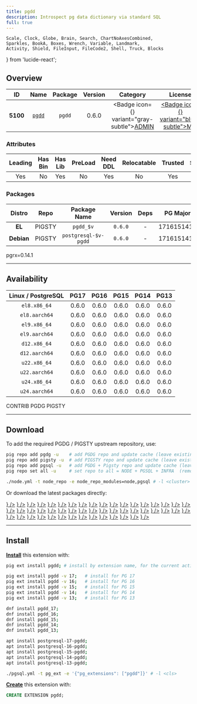 ```yaml
---
title: pgdd
description: Introspect pg data dictionary via standard SQL
full: true
---
```


    Scale, Clock, Globe, Brain, Search, ChartNoAxesCombined,
    Sparkles, BookA, Boxes, Wrench, Variable, Landmark,
    Activity, Shield, FileInput, FileCode2, Shell, Truck, Blocks
} from 'lucide-react';

## Overview

| <TooltipIconButton tooltip="Extension unique identifier" side="top">ID</TooltipIconButton> | <TooltipIconButton tooltip="Extension name" side="top">Name</TooltipIconButton> | <TooltipIconButton tooltip="Package name for installation" side="top">Package</TooltipIconButton> | <TooltipIconButton tooltip="Latest available extension version" side="top">Version</TooltipIconButton> | <TooltipIconButton tooltip="Extension category" side="top">Category</TooltipIconButton> | <TooltipIconButton tooltip="Open source license" side="top">License</TooltipIconButton> | <TooltipIconButton tooltip="Programming language" side="top">Lang</TooltipIconButton> |
|:--------:|:--------:|:----------:|:--------------:|:---------------------------------------:|:------------------------------------------------------:|:----:|
| **5100** | [`pgdd`](https://github.com/rustprooflabs/pgdd) | `pgdd` | 0.6.0 | <Badge icon={<Landmark />} variant="gray-subtle"><a href="/ext/admin" className="no-underline">ADMIN</a></Badge> | <a href="/ext/list/license#mit" className="no-underline"><Badge icon={<Scale />} variant="blue-subtle">MIT</Badge></a> | <a href="/ext/list/lang#rust"><Badge icon={<FileCode2 />} variant="amber-subtle">Rust</Badge></a> |

### Attributes

| <TooltipIconButton tooltip="The Primary Leading extension in the Package" side="top">Leading</TooltipIconButton> | <TooltipIconButton tooltip="Contains binary utils" side="top">Has Bin</TooltipIconButton> | <TooltipIconButton tooltip="Contains .so shared library files" side="top">Has Lib</TooltipIconButton> | <TooltipIconButton tooltip="Requires preloading via shared_preload_libraries" side="top">PreLoad</TooltipIconButton> | <TooltipIconButton tooltip="Requires CREATE EXTENSION DDL command" side="top">Need DDL</TooltipIconButton> | <TooltipIconButton tooltip="Can be installed in any schema" side="top">Relocatable</TooltipIconButton> | <TooltipIconButton tooltip="Can be created by non-superuser" side="top">Trusted</TooltipIconButton> | <TooltipIconButton tooltip="Schemas used by this extension" side="top">Schemas</TooltipIconButton> |
|:-------:|:-------:|:-------:|:-------:|:--------:|:-----------:|:-------:|:-------:|
| Yes | No | Yes | No | Yes | No | Yes | `dd` |

### Packages

| <TooltipIconButton tooltip="Linux distribution family, EL or Debian" side="top">Distro</TooltipIconButton> | <TooltipIconButton tooltip="Package repository" side="top">Repo</TooltipIconButton> | <TooltipIconButton tooltip="The RPM/DEB Package Name Pattern (replace $v with real pg major)" side="top">Package Name</TooltipIconButton> | <TooltipIconButton tooltip="Latest package version" side="top">Version</TooltipIconButton> | <TooltipIconButton tooltip="RPM/DEB Package dependencies" side="top">Deps</TooltipIconButton> | <TooltipIconButton tooltip="Available in these PostgreSQL Major Versions" side="top">PG Major</TooltipIconButton> |
|:----------:|:--------:|:------------------------:|:-----------:|:------------:|:------------------:|
|   **EL**   | <Badge variant="amber-subtle"><span className="font-bold">PIGSTY</span></Badge> | `pgdd_$v` | `0.6.0` | - | <Badge variant="green-subtle">17</Badge><Badge variant="green-subtle">16</Badge><Badge variant="green-subtle">15</Badge><Badge variant="green-subtle">14</Badge><Badge variant="green-subtle">13</Badge> |
| **Debian** | <Badge variant="amber-subtle"><span className="font-bold">PIGSTY</span></Badge> | `postgresql-$v-pgdd` | `0.6.0` | - | <Badge variant="green-subtle">17</Badge><Badge variant="green-subtle">16</Badge><Badge variant="green-subtle">15</Badge><Badge variant="green-subtle">14</Badge><Badge variant="green-subtle">13</Badge> |


<Callout title="Comments" type="info">
    pgrx=0.14.1
</Callout>


------

## Availability

| <TooltipIconButton tooltip="Linux Distro Arch / PostgreSQL Major Version" side="top">Linux / PostgreSQL </TooltipIconButton> | **PG17** | **PG16** | **PG15** | **PG14** | **PG13** |
|:-----:|:-----:|:-----:|:-----:|:-----:|:-----:|
| `el8.x86_64` | <Badge variant="amber-subtle">0.6.0</Badge> | <Badge variant="amber-subtle">0.6.0</Badge> | <Badge variant="amber-subtle">0.6.0</Badge> | <Badge variant="amber-subtle">0.6.0</Badge> | <Badge variant="amber-subtle">0.6.0</Badge> |
| `el8.aarch64` | <Badge variant="amber-subtle">0.6.0</Badge> | <Badge variant="amber-subtle">0.6.0</Badge> | <Badge variant="amber-subtle">0.6.0</Badge> | <Badge variant="amber-subtle">0.6.0</Badge> | <Badge variant="amber-subtle">0.6.0</Badge> |
| `el9.x86_64` | <Badge variant="amber-subtle">0.6.0</Badge> | <Badge variant="amber-subtle">0.6.0</Badge> | <Badge variant="amber-subtle">0.6.0</Badge> | <Badge variant="amber-subtle">0.6.0</Badge> | <Badge variant="amber-subtle">0.6.0</Badge> |
| `el9.aarch64` | <Badge variant="amber-subtle">0.6.0</Badge> | <Badge variant="amber-subtle">0.6.0</Badge> | <Badge variant="amber-subtle">0.6.0</Badge> | <Badge variant="amber-subtle">0.6.0</Badge> | <Badge variant="amber-subtle">0.6.0</Badge> |
| `d12.x86_64` | <Badge variant="amber-subtle">0.6.0</Badge> | <Badge variant="amber-subtle">0.6.0</Badge> | <Badge variant="amber-subtle">0.6.0</Badge> | <Badge variant="amber-subtle">0.6.0</Badge> | <Badge variant="amber-subtle">0.6.0</Badge> |
| `d12.aarch64` | <Badge variant="amber-subtle">0.6.0</Badge> | <Badge variant="amber-subtle">0.6.0</Badge> | <Badge variant="amber-subtle">0.6.0</Badge> | <Badge variant="amber-subtle">0.6.0</Badge> | <Badge variant="amber-subtle">0.6.0</Badge> |
| `u22.x86_64` | <Badge variant="amber-subtle">0.6.0</Badge> | <Badge variant="amber-subtle">0.6.0</Badge> | <Badge variant="amber-subtle">0.6.0</Badge> | <Badge variant="amber-subtle">0.6.0</Badge> | <Badge variant="amber-subtle">0.6.0</Badge> |
| `u22.aarch64` | <Badge variant="amber-subtle">0.6.0</Badge> | <Badge variant="amber-subtle">0.6.0</Badge> | <Badge variant="amber-subtle">0.6.0</Badge> | <Badge variant="amber-subtle">0.6.0</Badge> | <Badge variant="amber-subtle">0.6.0</Badge> |
| `u24.x86_64` | <Badge variant="amber-subtle">0.6.0</Badge> | <Badge variant="amber-subtle">0.6.0</Badge> | <Badge variant="amber-subtle">0.6.0</Badge> | <Badge variant="amber-subtle">0.6.0</Badge> | <Badge variant="amber-subtle">0.6.0</Badge> |
| `u24.aarch64` | <Badge variant="amber-subtle">0.6.0</Badge> | <Badge variant="amber-subtle">0.6.0</Badge> | <Badge variant="amber-subtle">0.6.0</Badge> | <Badge variant="amber-subtle">0.6.0</Badge> | <Badge variant="amber-subtle">0.6.0</Badge> |

<Badge variant="green-subtle"><span className="font-black">CONTRIB</span></Badge> <Badge variant="blue-subtle"><span className="font-black">PGDG</span></Badge> <Badge variant="amber-subtle"><span className="font-black">PIGSTY</span></Badge>

------

## Download

To add the required PGDG / PIGSTY upstream repository, use:

```bash tab="pig"
pig repo add pgdg -u    # add PGDG repo and update cache (leave existing repos)
pig repo add pigsty -u  # add PIGSTY repo and update cache (leave existing repos)
pig repo add pgsql -u   # add PGDG + Pigsty repo and update cache (leave existing repos)
pig repo set all -u     # set repo to all = NODE + PGSQL + INFRA  (remove existing repos)
```
```bash tab="pigsty"
./node.yml -t node_repo -e node_repo_modules=node,pgsql # -l <cluster>
```

Or download the latest packages directly:

<Files>
    <Folder name="el8.x86_64">
        <a href="https://repo.pigsty.io/yum/pgsql/el8.x86_64/pgdd_17-0.6.0-1PIGSTY.el8.x86_64.rpm"><File name="pgdd_17-0.6.0-1PIGSTY.el8.x86_64.rpm" icon={<Package className="text-emerald-500" />} /></a>
        <a href="https://repo.pigsty.io/yum/pgsql/el8.x86_64/pgdd_16-0.6.0-1PIGSTY.el8.x86_64.rpm"><File name="pgdd_16-0.6.0-1PIGSTY.el8.x86_64.rpm" icon={<Package className="text-emerald-500" />} /></a>
        <a href="https://repo.pigsty.io/yum/pgsql/el8.x86_64/pgdd_15-0.6.0-1PIGSTY.el8.x86_64.rpm"><File name="pgdd_15-0.6.0-1PIGSTY.el8.x86_64.rpm" icon={<Package className="text-emerald-500" />} /></a>
        <a href="https://repo.pigsty.io/yum/pgsql/el8.x86_64/pgdd_14-0.6.0-1PIGSTY.el8.x86_64.rpm"><File name="pgdd_14-0.6.0-1PIGSTY.el8.x86_64.rpm" icon={<Package className="text-emerald-500" />} /></a>
        <a href="https://repo.pigsty.io/yum/pgsql/el8.x86_64/pgdd_13-0.6.0-1PIGSTY.el8.x86_64.rpm"><File name="pgdd_13-0.6.0-1PIGSTY.el8.x86_64.rpm" icon={<Package className="text-emerald-500" />} /></a>
    </Folder>
    <Folder name="el8.aarch64">
        <a href="https://repo.pigsty.io/yum/pgsql/el8.aarch64/pgdd_17-0.6.0-1PIGSTY.el8.aarch64.rpm"><File name="pgdd_17-0.6.0-1PIGSTY.el8.aarch64.rpm" icon={<Package className="text-orange-500" />} /></a>
        <a href="https://repo.pigsty.io/yum/pgsql/el8.aarch64/pgdd_16-0.6.0-1PIGSTY.el8.aarch64.rpm"><File name="pgdd_16-0.6.0-1PIGSTY.el8.aarch64.rpm" icon={<Package className="text-orange-500" />} /></a>
        <a href="https://repo.pigsty.io/yum/pgsql/el8.aarch64/pgdd_15-0.6.0-1PIGSTY.el8.aarch64.rpm"><File name="pgdd_15-0.6.0-1PIGSTY.el8.aarch64.rpm" icon={<Package className="text-orange-500" />} /></a>
        <a href="https://repo.pigsty.io/yum/pgsql/el8.aarch64/pgdd_14-0.6.0-1PIGSTY.el8.aarch64.rpm"><File name="pgdd_14-0.6.0-1PIGSTY.el8.aarch64.rpm" icon={<Package className="text-orange-500" />} /></a>
        <a href="https://repo.pigsty.io/yum/pgsql/el8.aarch64/pgdd_13-0.6.0-1PIGSTY.el8.aarch64.rpm"><File name="pgdd_13-0.6.0-1PIGSTY.el8.aarch64.rpm" icon={<Package className="text-orange-500" />} /></a>
    </Folder>
    <Folder name="el9.x86_64">
        <a href="https://repo.pigsty.io/yum/pgsql/el9.x86_64/pgdd_17-0.6.0-1PIGSTY.el9.x86_64.rpm"><File name="pgdd_17-0.6.0-1PIGSTY.el9.x86_64.rpm" icon={<Package className="text-emerald-500" />} /></a>
        <a href="https://repo.pigsty.io/yum/pgsql/el9.x86_64/pgdd_16-0.6.0-1PIGSTY.el9.x86_64.rpm"><File name="pgdd_16-0.6.0-1PIGSTY.el9.x86_64.rpm" icon={<Package className="text-emerald-500" />} /></a>
        <a href="https://repo.pigsty.io/yum/pgsql/el9.x86_64/pgdd_15-0.6.0-1PIGSTY.el9.x86_64.rpm"><File name="pgdd_15-0.6.0-1PIGSTY.el9.x86_64.rpm" icon={<Package className="text-emerald-500" />} /></a>
        <a href="https://repo.pigsty.io/yum/pgsql/el9.x86_64/pgdd_14-0.6.0-1PIGSTY.el9.x86_64.rpm"><File name="pgdd_14-0.6.0-1PIGSTY.el9.x86_64.rpm" icon={<Package className="text-emerald-500" />} /></a>
        <a href="https://repo.pigsty.io/yum/pgsql/el9.x86_64/pgdd_13-0.6.0-1PIGSTY.el9.x86_64.rpm"><File name="pgdd_13-0.6.0-1PIGSTY.el9.x86_64.rpm" icon={<Package className="text-emerald-500" />} /></a>
    </Folder>
    <Folder name="el9.aarch64">
        <a href="https://repo.pigsty.io/yum/pgsql/el9.aarch64/pgdd_17-0.6.0-1PIGSTY.el9.aarch64.rpm"><File name="pgdd_17-0.6.0-1PIGSTY.el9.aarch64.rpm" icon={<Package className="text-orange-500" />} /></a>
        <a href="https://repo.pigsty.io/yum/pgsql/el9.aarch64/pgdd_16-0.6.0-1PIGSTY.el9.aarch64.rpm"><File name="pgdd_16-0.6.0-1PIGSTY.el9.aarch64.rpm" icon={<Package className="text-orange-500" />} /></a>
        <a href="https://repo.pigsty.io/yum/pgsql/el9.aarch64/pgdd_15-0.6.0-1PIGSTY.el9.aarch64.rpm"><File name="pgdd_15-0.6.0-1PIGSTY.el9.aarch64.rpm" icon={<Package className="text-orange-500" />} /></a>
        <a href="https://repo.pigsty.io/yum/pgsql/el9.aarch64/pgdd_14-0.6.0-1PIGSTY.el9.aarch64.rpm"><File name="pgdd_14-0.6.0-1PIGSTY.el9.aarch64.rpm" icon={<Package className="text-orange-500" />} /></a>
        <a href="https://repo.pigsty.io/yum/pgsql/el9.aarch64/pgdd_13-0.6.0-1PIGSTY.el9.aarch64.rpm"><File name="pgdd_13-0.6.0-1PIGSTY.el9.aarch64.rpm" icon={<Package className="text-orange-500" />} /></a>
    </Folder>
    <Folder name="d12.x86_64">
        <a href="https://repo.pigsty.io/apt/pgsql/bookworm/pool/main/p/pgdd/postgresql-17-pgdd_0.6.0-1PIGSTY~bookworm_amd64.deb"><File name="postgresql-17-pgdd_0.6.0-1PIGSTY~bookworm_amd64.deb" icon={<Box className="text-emerald-500" />} /></a>
        <a href="https://repo.pigsty.io/apt/pgsql/bookworm/pool/main/p/pgdd/postgresql-16-pgdd_0.6.0-1PIGSTY~bookworm_amd64.deb"><File name="postgresql-16-pgdd_0.6.0-1PIGSTY~bookworm_amd64.deb" icon={<Box className="text-emerald-500" />} /></a>
        <a href="https://repo.pigsty.io/apt/pgsql/bookworm/pool/main/p/pgdd/postgresql-15-pgdd_0.6.0-1PIGSTY~bookworm_amd64.deb"><File name="postgresql-15-pgdd_0.6.0-1PIGSTY~bookworm_amd64.deb" icon={<Box className="text-emerald-500" />} /></a>
        <a href="https://repo.pigsty.io/apt/pgsql/bookworm/pool/main/p/pgdd/postgresql-14-pgdd_0.6.0-1PIGSTY~bookworm_amd64.deb"><File name="postgresql-14-pgdd_0.6.0-1PIGSTY~bookworm_amd64.deb" icon={<Box className="text-emerald-500" />} /></a>
        <a href="https://repo.pigsty.io/apt/pgsql/bookworm/pool/main/p/pgdd/postgresql-13-pgdd_0.6.0-1PIGSTY~bookworm_amd64.deb"><File name="postgresql-13-pgdd_0.6.0-1PIGSTY~bookworm_amd64.deb" icon={<Box className="text-emerald-500" />} /></a>
    </Folder>
    <Folder name="d12.aarch64">
        <a href="https://repo.pigsty.io/apt/pgsql/bookworm/pool/main/p/pgdd/postgresql-17-pgdd_0.6.0-1PIGSTY~bookworm_arm64.deb"><File name="postgresql-17-pgdd_0.6.0-1PIGSTY~bookworm_arm64.deb" icon={<Box className="text-orange-500" />} /></a>
        <a href="https://repo.pigsty.io/apt/pgsql/bookworm/pool/main/p/pgdd/postgresql-16-pgdd_0.6.0-1PIGSTY~bookworm_arm64.deb"><File name="postgresql-16-pgdd_0.6.0-1PIGSTY~bookworm_arm64.deb" icon={<Box className="text-orange-500" />} /></a>
        <a href="https://repo.pigsty.io/apt/pgsql/bookworm/pool/main/p/pgdd/postgresql-15-pgdd_0.6.0-1PIGSTY~bookworm_arm64.deb"><File name="postgresql-15-pgdd_0.6.0-1PIGSTY~bookworm_arm64.deb" icon={<Box className="text-orange-500" />} /></a>
        <a href="https://repo.pigsty.io/apt/pgsql/bookworm/pool/main/p/pgdd/postgresql-14-pgdd_0.6.0-1PIGSTY~bookworm_arm64.deb"><File name="postgresql-14-pgdd_0.6.0-1PIGSTY~bookworm_arm64.deb" icon={<Box className="text-orange-500" />} /></a>
        <a href="https://repo.pigsty.io/apt/pgsql/bookworm/pool/main/p/pgdd/postgresql-13-pgdd_0.6.0-1PIGSTY~bookworm_arm64.deb"><File name="postgresql-13-pgdd_0.6.0-1PIGSTY~bookworm_arm64.deb" icon={<Box className="text-orange-500" />} /></a>
    </Folder>
    <Folder name="u22.x86_64">
        <a href="https://repo.pigsty.io/apt/pgsql/jammy/pool/main/p/pgdd/postgresql-17-pgdd_0.6.0-1PIGSTY~jammy_amd64.deb"><File name="postgresql-17-pgdd_0.6.0-1PIGSTY~jammy_amd64.deb" icon={<Box className="text-emerald-500" />} /></a>
        <a href="https://repo.pigsty.io/apt/pgsql/jammy/pool/main/p/pgdd/postgresql-16-pgdd_0.6.0-1PIGSTY~jammy_amd64.deb"><File name="postgresql-16-pgdd_0.6.0-1PIGSTY~jammy_amd64.deb" icon={<Box className="text-emerald-500" />} /></a>
        <a href="https://repo.pigsty.io/apt/pgsql/jammy/pool/main/p/pgdd/postgresql-15-pgdd_0.6.0-1PIGSTY~jammy_amd64.deb"><File name="postgresql-15-pgdd_0.6.0-1PIGSTY~jammy_amd64.deb" icon={<Box className="text-emerald-500" />} /></a>
        <a href="https://repo.pigsty.io/apt/pgsql/jammy/pool/main/p/pgdd/postgresql-14-pgdd_0.6.0-1PIGSTY~jammy_amd64.deb"><File name="postgresql-14-pgdd_0.6.0-1PIGSTY~jammy_amd64.deb" icon={<Box className="text-emerald-500" />} /></a>
        <a href="https://repo.pigsty.io/apt/pgsql/jammy/pool/main/p/pgdd/postgresql-13-pgdd_0.6.0-1PIGSTY~jammy_amd64.deb"><File name="postgresql-13-pgdd_0.6.0-1PIGSTY~jammy_amd64.deb" icon={<Box className="text-emerald-500" />} /></a>
    </Folder>
    <Folder name="u22.aarch64">
        <a href="https://repo.pigsty.io/apt/pgsql/jammy/pool/main/p/pgdd/postgresql-17-pgdd_0.6.0-1PIGSTY~jammy_arm64.deb"><File name="postgresql-17-pgdd_0.6.0-1PIGSTY~jammy_arm64.deb" icon={<Box className="text-orange-500" />} /></a>
        <a href="https://repo.pigsty.io/apt/pgsql/jammy/pool/main/p/pgdd/postgresql-16-pgdd_0.6.0-1PIGSTY~jammy_arm64.deb"><File name="postgresql-16-pgdd_0.6.0-1PIGSTY~jammy_arm64.deb" icon={<Box className="text-orange-500" />} /></a>
        <a href="https://repo.pigsty.io/apt/pgsql/jammy/pool/main/p/pgdd/postgresql-15-pgdd_0.6.0-1PIGSTY~jammy_arm64.deb"><File name="postgresql-15-pgdd_0.6.0-1PIGSTY~jammy_arm64.deb" icon={<Box className="text-orange-500" />} /></a>
        <a href="https://repo.pigsty.io/apt/pgsql/jammy/pool/main/p/pgdd/postgresql-14-pgdd_0.6.0-1PIGSTY~jammy_arm64.deb"><File name="postgresql-14-pgdd_0.6.0-1PIGSTY~jammy_arm64.deb" icon={<Box className="text-orange-500" />} /></a>
        <a href="https://repo.pigsty.io/apt/pgsql/jammy/pool/main/p/pgdd/postgresql-13-pgdd_0.6.0-1PIGSTY~jammy_arm64.deb"><File name="postgresql-13-pgdd_0.6.0-1PIGSTY~jammy_arm64.deb" icon={<Box className="text-orange-500" />} /></a>
    </Folder>
    <Folder name="u24.x86_64">
        <a href="https://repo.pigsty.io/apt/pgsql/noble/pool/main/p/pgdd/postgresql-17-pgdd_0.6.0-1PIGSTY~noble_amd64.deb"><File name="postgresql-17-pgdd_0.6.0-1PIGSTY~noble_amd64.deb" icon={<Box className="text-emerald-500" />} /></a>
        <a href="https://repo.pigsty.io/apt/pgsql/noble/pool/main/p/pgdd/postgresql-16-pgdd_0.6.0-1PIGSTY~noble_amd64.deb"><File name="postgresql-16-pgdd_0.6.0-1PIGSTY~noble_amd64.deb" icon={<Box className="text-emerald-500" />} /></a>
        <a href="https://repo.pigsty.io/apt/pgsql/noble/pool/main/p/pgdd/postgresql-15-pgdd_0.6.0-1PIGSTY~noble_amd64.deb"><File name="postgresql-15-pgdd_0.6.0-1PIGSTY~noble_amd64.deb" icon={<Box className="text-emerald-500" />} /></a>
        <a href="https://repo.pigsty.io/apt/pgsql/noble/pool/main/p/pgdd/postgresql-14-pgdd_0.6.0-1PIGSTY~noble_amd64.deb"><File name="postgresql-14-pgdd_0.6.0-1PIGSTY~noble_amd64.deb" icon={<Box className="text-emerald-500" />} /></a>
        <a href="https://repo.pigsty.io/apt/pgsql/noble/pool/main/p/pgdd/postgresql-13-pgdd_0.6.0-1PIGSTY~noble_amd64.deb"><File name="postgresql-13-pgdd_0.6.0-1PIGSTY~noble_amd64.deb" icon={<Box className="text-emerald-500" />} /></a>
    </Folder>
    <Folder name="u24.aarch64">
        <a href="https://repo.pigsty.io/apt/pgsql/noble/pool/main/p/pgdd/postgresql-17-pgdd_0.6.0-1PIGSTY~noble_arm64.deb"><File name="postgresql-17-pgdd_0.6.0-1PIGSTY~noble_arm64.deb" icon={<Box className="text-orange-500" />} /></a>
        <a href="https://repo.pigsty.io/apt/pgsql/noble/pool/main/p/pgdd/postgresql-16-pgdd_0.6.0-1PIGSTY~noble_arm64.deb"><File name="postgresql-16-pgdd_0.6.0-1PIGSTY~noble_arm64.deb" icon={<Box className="text-orange-500" />} /></a>
        <a href="https://repo.pigsty.io/apt/pgsql/noble/pool/main/p/pgdd/postgresql-15-pgdd_0.6.0-1PIGSTY~noble_arm64.deb"><File name="postgresql-15-pgdd_0.6.0-1PIGSTY~noble_arm64.deb" icon={<Box className="text-orange-500" />} /></a>
        <a href="https://repo.pigsty.io/apt/pgsql/noble/pool/main/p/pgdd/postgresql-14-pgdd_0.6.0-1PIGSTY~noble_arm64.deb"><File name="postgresql-14-pgdd_0.6.0-1PIGSTY~noble_arm64.deb" icon={<Box className="text-orange-500" />} /></a>
        <a href="https://repo.pigsty.io/apt/pgsql/noble/pool/main/p/pgdd/postgresql-13-pgdd_0.6.0-1PIGSTY~noble_arm64.deb"><File name="postgresql-13-pgdd_0.6.0-1PIGSTY~noble_arm64.deb" icon={<Box className="text-orange-500" />} /></a>
    </Folder>
</Files>

------

## Install

[**Install**](/docs/pgsql/extension/install) this extension with:

```bash tab="pig"
pig ext install pgdd; # install by extension name, for the current active PG version

pig ext install pgdd -v 17;   # install for PG 17
pig ext install pgdd -v 16;   # install for PG 16
pig ext install pgdd -v 15;   # install for PG 15
pig ext install pgdd -v 14;   # install for PG 14
pig ext install pgdd -v 13;   # install for PG 13
```
```bash tab="yum" 
dnf install pgdd_17;
dnf install pgdd_16;
dnf install pgdd_15;
dnf install pgdd_14;
dnf install pgdd_13;
```
```bash tab="apt" 
apt install postgresql-17-pgdd;
apt install postgresql-16-pgdd;
apt install postgresql-15-pgdd;
apt install postgresql-14-pgdd;
apt install postgresql-13-pgdd;
```
```bash tab="ansible"
./pgsql.yml -t pg_ext -e '{"pg_extensions": ["pgdd"]}' # -l <cls>
```

[**Create**](/docs/pgsql/extension/create) this extension with:

```sql
CREATE EXTENSION pgdd;
```


